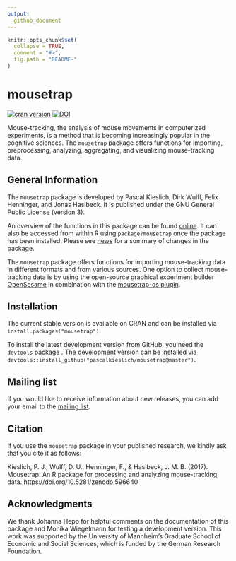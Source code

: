 ```yaml
---
output:
  github_document
---
```


<!-- README.md is generated from README.Rmd. Please edit that file -->

```r
knitr::opts_chunk$set(
  collapse = TRUE,
  comment = "#>",
  fig.path = "README-"
)
```

# mousetrap

[![cran version](http://www.r-pkg.org/badges/version/mousetrap)](https://CRAN.R-project.org/package=mousetrap)
[![DOI](https://zenodo.org/badge/DOI/10.5281/zenodo.596640.svg)](https://doi.org/10.5281/zenodo.596640)

Mouse-tracking, the analysis of mouse movements in computerized experiments, is a method that is becoming increasingly popular in the cognitive sciences.
The `mousetrap` package offers functions for importing, preprocessing, analyzing, aggregating, and visualizing mouse-tracking data.

## General Information

The `mousetrap` package is developed by Pascal Kieslich, Dirk Wulff, Felix Henninger, and Jonas Haslbeck. It is published under the GNU General Public License (version 3).

An overview of the functions in this package can be found [online](http://pascalkieslich.github.io/mousetrap/reference/mousetrap.html).
It can also be accessed from within R using `package?mousetrap` once the package has been installed.
Please see [news](http://pascalkieslich.github.io/mousetrap/news) for a summary of changes in the package.

The `mousetrap` package offers functions for importing mouse-tracking data in different formats and from various sources. One option to collect mouse-tracking data is by using the open-source graphical experiment builder [OpenSesame](http://osdoc.cogsci.nl/) in combination with the [mousetrap-os plugin](https://github.com/pascalkieslich/mousetrap-os).


## Installation

The current stable version is available on CRAN and can be installed via `install.packages("mousetrap")`.

To install the latest development version from GitHub, you need the `devtools` package .
The development version can be installed via `devtools::install_github("pascalkieslich/mousetrap@master")`.

## Mailing list

If you would like to receive information about new releases, you can add your email to the [mailing list](http://eepurl.com/co1AqX).


## Citation

If you use the `mousetrap` package in your published research, we kindly ask that you cite it as follows:

Kieslich, P. J., Wulff, D. U., Henninger, F., & Haslbeck, J. M. B. (2017).
Mousetrap: An R package for processing and analyzing mouse-tracking data.
https://doi.org/10.5281/zenodo.596640

## Acknowledgments

We thank Johanna Hepp for helpful comments on the documentation of this package and Monika Wiegelmann for testing a development version. This work was supported by the University of Mannheim's Graduate School of Economic and Social Sciences, which is funded by the German Research Foundation.